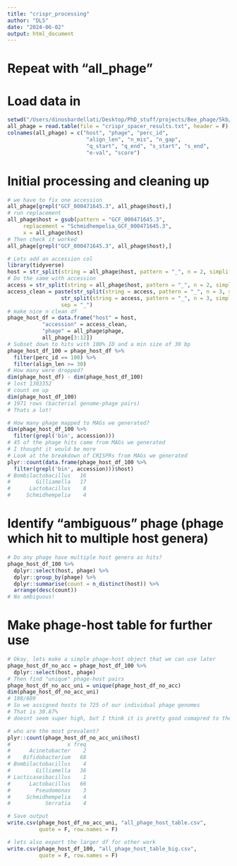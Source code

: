 ```yaml
---
title: "crispr_processing"
author: "DLS"
date: "2024-06-02"
output: html_document
---
```


# Repeat with "all_phage"
# Load data in
```r
setwd("/Users/dinosbardellati/Desktop/PhD_stuff/projects/Bee_phage/5kb/reviewer_comments/crispr")
all_phage = read.table(file = "crispr_spacer_results.txt", header = F)
colnames(all_phage) = c("host", "phage", "perc_id", 
                         "align_len", "n_mis", "n_gap", 
                         "q_start", "q_end", "s_start", "s_end",
                         "e-val", "score")
```

# Initial processing and cleaning up
```r
# we have to fix one accession
all_phage[grepl("GCF_000471645.3", all_phage$host),]
# run replacement
all_phage$host = gsub(pattern = "GCF_000471645.3", 
     replacement = "Schmidhempelia_GCF_000471645.3", 
     x = all_phage$host)
# Then check it worked
all_phage[grepl("GCF_000471645.3", all_phage$host),]

# Lets add an accession col
library(tidyverse)
host = str_split(string = all_phage$host, pattern = "_", n = 2, simplify = T)[,1]
# Do the same with accession
access = str_split(string = all_phage$host, pattern = "_", n = 2, simplify = T)[,2]
access_clean = paste(str_split(string = access, pattern = "_", n = 3, simplify = T)[,1],
                 str_split(string = access, pattern = "_", n = 3, simplify = T)[,2],
                 sep = "_")
# make nice n clean df
phage_host_df = data.frame("host" = host, 
           "accession" = access_clean, 
           "phage" = all_phage$phage,
           all_phage[3:12])
# Subset down to hits with 100% ID and a min size of 30 bp
phage_host_df_100 = phage_host_df %>% 
  filter(perc_id == 100) %>%
  filter(align_len >= 30)
# How many were dropped?
dim(phage_host_df) - dim(phage_host_df_100)
# lost 1303352
# count em up
dim(phage_host_df_100)
# 1971 rows (bacterial genome-phage pairs)
# Thats a lot!

# How many phage mapped to MAGs we generated?
dim(phage_host_df_100 %>%
  filter(grepl('bin', accession)))
# 45 of the phage hits came from MAGs we generated
# I thought it would be more
# Look at the breakdown of CRISPRs from MAGs we generated
plyr::count(data.frame(phage_host_df_100 %>%
  filter(grepl('bin', accession)))$host)
# Bombilactobacillus   16
#        Gilliamella   17
#      Lactobacillus    8
#     Schmidhempelia    4
```

# Identify "ambiguous" phage (phage which hit to multiple host genera)
```r
# Do any phage have multiple host genera as hits?
phage_host_df_100 %>%
  dplyr::select(host, phage) %>%
  dplyr::group_by(phage) %>%
  dplyr::summarise(count = n_distinct(host)) %>%
  arrange(desc(count))
# No ambiguous!
```
# Make phage-host table for further use
```r
# Okay, lets make a simple phage-host object that we can use later
phage_host_df_no_acc = phage_host_df_100 %>%
  dplyr::select(host, phage)
# Then find "unique" phage-host pairs
phage_host_df_no_acc_uni = unique(phage_host_df_no_acc)
dim(phage_host_df_no_acc_uni)
# 188/609
# So we assigned hosts to 725 of our individual phage genomes
# That is 30.87%
# doesnt seem super high, but I think it is pretty good comapred to the literature

# who are the most prevalent?
plyr::count(phage_host_df_no_acc_uni$host)
#                  x freq
#      Acinetobacter    2
#    Bifidobacterium   68
# Bombilactobacillus    4
#        Gilliamella   36
# Lacticaseibacillus    1
#      Lactobacillus   66
#        Pseudomonas    3
#     Schmidhempelia    4
#           Serratia    4

# Save output
write.csv(phage_host_df_no_acc_uni, "all_phage_host_table.csv", 
          quote = F, row.names = F)

# lets also export the larger df for other work
write.csv(phage_host_df_100, "all_phage_host_table_big.csv",
          quote = F, row.names = F)
```